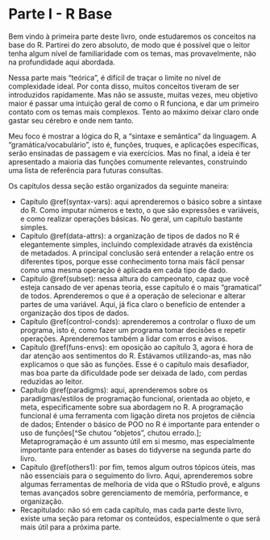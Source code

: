 # Parte I - R Base {#intro1 .unnumbered}

Bem vindo à primeira parte deste livro, onde estudaremos os conceitos na base do R. Partirei do zero absoluto, de modo que é possível que o leitor tenha algum nível de familiaridade com os temas, mas provavelmente, não na profundidade aqui abordada.

Nessa parte mais "teórica", é difícil de traçar o limite no nível de complexidade ideal. Por conta disso, muitos conceitos tiveram de ser introduzidos rapidamente. Mas não se assuste, muitas vezes, meu objetivo maior é passar uma intuição geral de como o R funciona, e dar um primeiro contato com os temas mais complexos. Tento ao máximo deixar claro onde gastar seu cérebro e onde nem tanto.

Meu foco é mostrar a lógica do R, a "sintaxe e semântica" da linguagem. A "gramática/vocabulário", isto é, funções, truques, e aplicações específicas, serão ensinadas de passagem e via exercícios. Mas no final, a ideia é ter apresentado a maioria das funções comumente relevantes, construindo uma lista de referência para futuras consultas.

Os capítulos dessa seção estão organizados da seguinte maneira:

- Capítulo \@ref(syntax-vars): aqui aprenderemos o básico sobre a sintaxe do R. Como imputar números e texto, o que são expressões e variáveis, e como realizar operações básicas. No geral, um capítulo bastante simples.
- Capítulo \@ref(data-attrs): a organização de tipos de dados no R é elegantemente simples, incluindo complexidade através da existência de metadados. A principal conclusão será entender a relação entre os diferentes tipos, porque esse conhecimento torna mais fácil pensar como uma mesma operação é aplicada em cada tipo de dado.
- Capítulo \@ref(subset): nessa altura do campeonato, capaz que você esteja cansado de ver apenas teoria, esse capítulo é o mais "gramatical" de todos. Aprenderemos o que é a operação de selecionar e alterar partes de uma variável. Aqui, já fica claro o benefício de entender a organização dos tipos de dados.
- Capítulo \@ref(control-conds): aprenderemos a controlar o fluxo de um programa, isto é, como fazer um programa tomar decisões e repetir operações. Aprenderemos também a lidar com erros e avisos.
- Capítulo \@ref(funs-envs): em oposição ao capítulo 3, agora é hora de dar atenção aos sentimentos do R. Estávamos utilizando-as, mas não explicamos o que são as funções. Esse é o capítulo mais desafiador, mas boa parte da dificuldade pode ser deixada de lado, com perdas reduzidas ao leitor.
- Capítulo \@ref(paradigms): aqui, aprenderemos sobre os paradigmas/estilos de programação funcional, orientada ao objeto, e meta, especificamente sobre sua abordagem no R. A programação funcional é uma ferramenta com ligação direta nos projetos de ciência de dados; Entender o básico de POO no R é importante para entender o uso de funções[^Se chutou "objetos", chutou errado.]; Metaprogramação é um assunto útil em si mesmo, mas especialmente importante para entender as bases do tidyverse na segunda parte do livro.
- Capítulo \@ref(others1): por fim, temos algum outros tópicos úteis, mas não essenciais para o seguimento do livro. Aqui, aprenderemos sobre algumas ferramentas de melhoria de vida que o RStudio provê, e alguns temas avançados sobre gerenciamento de memória, performance, e organização.
- Recapitulado: não só em cada capítulo, mas cada parte deste livro, existe uma seção para retomar os conteúdos, especialmente o que será mais útil para a próxima parte.
